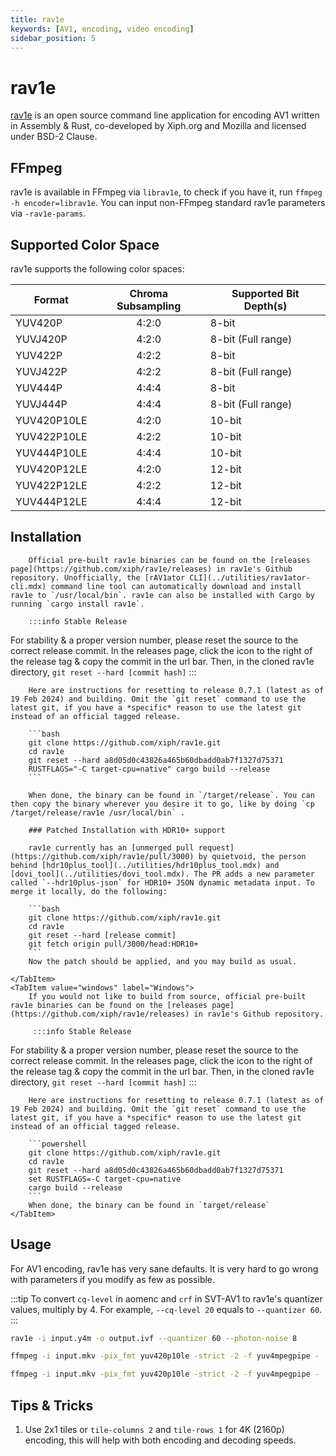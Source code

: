 ```yaml
---
title: rav1e
keywords: [AV1, encoding, video encoding]
sidebar_position: 5
---
```



# rav1e

[rav1e](https://github.com/xiph/rav1e) is an open source command line application for encoding AV1 written in Assembly & Rust, co-developed by Xiph.org and Mozilla and licensed under BSD-2 Clause.

## FFmpeg

rav1e is available in FFmpeg via `librav1e`, to check if you have it, run `ffmpeg -h encoder=librav1e`. You can input non-FFmpeg standard rav1e parameters via `-rav1e-params`.


## Supported Color Space

rav1e supports the following color spaces:

| Format           | Chroma Subsampling | Supported Bit Depth(s) |
|------------------|:------------------:|-----------------------|
| YUV420P          | 4:2:0              | 8-bit                 |
| YUVJ420P         | 4:2:0              | 8-bit (Full range)    |
| YUV422P          | 4:2:2              | 8-bit                 |
| YUVJ422P         | 4:2:2              | 8-bit (Full range)    |
| YUV444P          | 4:4:4              | 8-bit                 |
| YUVJ444P         | 4:4:4              | 8-bit (Full range)    |
| YUV420P10LE      | 4:2:0              | 10-bit                |
| YUV422P10LE      | 4:2:2              | 10-bit                |
| YUV444P10LE      | 4:4:4              | 10-bit                |
| YUV420P12LE      | 4:2:0              | 12-bit                |
| YUV422P12LE      | 4:2:2              | 12-bit                |
| YUV444P12LE      | 4:4:4              | 12-bit                |

## Installation

<Tabs>
    <TabItem value="unixlike" label="Linux & macOS">

        Official pre-built rav1e binaries can be found on the [releases page](https://github.com/xiph/rav1e/releases) in rav1e's Github repository. Unofficially, the [rAV1ator CLI](../utilities/rav1ator-cli.mdx) command line tool can automatically download and install rav1e to `/usr/local/bin`. rav1e can also be installed with Cargo by running `cargo install rav1e`. 

        :::info Stable Release
For stability & a proper version number, please reset the source to the correct release commit. In the releases page, click the icon to the right of the release tag & copy the commit in the url bar. Then, in the cloned rav1e directory, `git reset --hard [commit hash]`
:::

        Here are instructions for resetting to release 0.7.1 (latest as of 19 Feb 2024) and building. Omit the `git reset` command to use the latest git, if you have a *specific* reason to use the latest git instead of an official tagged release.

        ```bash
        git clone https://github.com/xiph/rav1e.git
        cd rav1e
        git reset --hard a8d05d0c43826a465b60dbadd0ab7f1327d75371
        RUSTFLAGS="-C target-cpu=native" cargo build --release
        ```

        When done, the binary can be found in `/target/release`. You can then copy the binary wherever you desire it to go, like by doing `cp /target/release/rav1e /usr/local/bin` .

        ### Patched Installation with HDR10+ support

        rav1e currently has an [unmerged pull request](https://github.com/xiph/rav1e/pull/3000) by quietvoid, the person behind [hdr10plus_tool](../utilities/hdr10plus_tool.mdx) and [dovi_tool](../utilities/dovi_tool.mdx). The PR adds a new parameter called `--hdr10plus-json` for HDR10+ JSON dynamic metadata input. To merge it locally, do the following:

        ```bash
        git clone https://github.com/xiph/rav1e.git
        cd rav1e
        git reset --hard [release commit]
        git fetch origin pull/3000/head:HDR10+
        ```
        Now the patch should be applied, and you may build as usual.

    </TabItem>
    <TabItem value="windows" label="Windows">
        If you would not like to build from source, official pre-built rav1e binaries can be found on the [releases page](https://github.com/xiph/rav1e/releases) in rav1e's Github repository.

         :::info Stable Release
For stability & a proper version number, please reset the source to the correct release commit. In the releases page, click the icon to the right of the release tag & copy the commit in the url bar. Then, in the cloned rav1e directory, `git reset --hard [commit hash]`
:::

        Here are instructions for resetting to release 0.7.1 (latest as of 19 Feb 2024) and building. Omit the `git reset` command to use the latest git, if you have a *specific* reason to use the latest git instead of an official tagged release.

        ```powershell
        git clone https://github.com/xiph/rav1e.git
        cd rav1e
        git reset --hard a8d05d0c43826a465b60dbadd0ab7f1327d75371
        set RUSTFLAGS=-C target-cpu=native
        cargo build --release
        ```
        When done, the binary can be found in `target/release` 
    </TabItem>
</Tabs>

## Usage

For AV1 encoding, rav1e has very sane defaults. It is very hard to go wrong with parameters if you modify as few as possible.

:::tip
To convert `cq-level` in aomenc and `crf` in SVT-AV1 to rav1e's quantizer values, multiply by 4. For example, `--cq-level 20` equals to `--quantizer 60`.
:::

```bash title="Basic usage"
rav1e -i input.y4m -o output.ivf --quantizer 60 --photon-noise 8
```

```bash title="Basic usage with FFmpeg piping, 10bit input"
ffmpeg -i input.mkv -pix_fmt yuv420p10le -strict -2 -f yuv4mpegpipe - | rav1e - -o output.ivf --quantizer 80 --photon-noise 8
```

```bash title="Basic usage with FFmpeg piping, 10bit input and assuming 4K"
ffmpeg -i input.mkv -pix_fmt yuv420p10le -strict -2 -f yuv4mpegpipe - | rav1e - -o output.ivf --quantizer 68 --tile-columns 2 --tile-rows 1 --photon-noise 8
```

## Tips & Tricks

1. Use 2x1 tiles or `tile-columns 2` and `tile-rows 1` for 4K (2160p) encoding, this will help with both encoding and decoding speeds.
